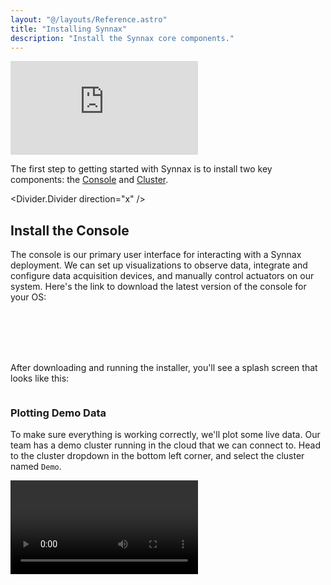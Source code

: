 ```yaml
---
layout: "@/layouts/Reference.astro"
title: "Installing Synnax"
description: "Install the Synnax core components."
---
```



<iframe
  className="yt-video"
  src="https://www.youtube.com/embed/PYlPwOoucCY?si=F7Ko9i-JhPtC3E5L"
  title="YouTube video player"
  frameborder="0"
  allow="accelerometer; autoplay; clipboard-write; encrypted-media; gyroscope; picture-in-picture; web-share"
  referrerpolicy="strict-origin-when-cross-origin"
  allowfullscreen
></iframe>

The first step to getting started with Synnax is to install two key components:
the [Console](/reference/console/get-started) and [Cluster](/reference/cluster/quick-start).

<Divider.Divider direction="x" />

## Install the Console

The console is our primary user interface for interacting with a Synnax deployment.
We can set up visualizations to observe data, integrate and configure data acquisition
devices, and manually control actuators on our system. Here's the link to download the
latest version of the console for your OS:

<br />
<br />
<Align.Space direction="y" justify="center" align="center">
  <SynnaxConsoleDownloadButton client:load />
</Align.Space>
<br />
<br />

After downloading and running the installer, you'll see a splash screen that looks like this:

<Image id="console/get-started/window" client:only="react" />

### Plotting Demo Data

To make sure everything is working correctly, we'll plot some live data. Our team has
a demo cluster running in the cloud that we can connect to. Head to the cluster
dropdown in the bottom left corner, and select the cluster named `Demo`.

<Video client:only="react" id="console/clusters/switch" />

You'll see the connection status badge on the right turn blue, indicating that the
connection is healthy.

Next, click on the workspace selector in the top right corner of the screen. This
will open a dropdown menu where we can select the workspace we want to use. Choose
the "Demo" workspace. You'll see the console automatically re-configure its layout
to match the workspace, and a new plot will appear with a live stream of data.

<Divider.Divider direction="x" />

## Installing the Cluster

Now that the Console is up and running, we'll install our own Synnax cluster locally.
The cluster is the core of every Synnax deployment. It's where all sensor and actuator data is stored,
and it serves as a central hub where all of our devices, operator consoles, and control
sequences will communicate.

<PlatformTabs
    priority={["linux", "macos", "windows"]}
    client:only="react"
>

<Fragment slot="docker">

### Using Docker

<Note.Note variant="error">
  A Synnax cluster within a container has an isolated runtime, which means that it's not
  currently able to access devices attached to the host machine. If you're interested in
  connecting data acquisition devices using our built-in drivers, we recommend
  installing Synnax directly on the host OS using one of the other installation methods.
</Note.Note>

The simplest way to start a single node cluster is by using the
`synnaxlabs/synnax` Docker image, simply run:

```bash
docker run -p 9090:9090 synnaxlabs/synnax --listen=localhost:9090 --mem --insecure
```

This will pull the latest version of Synnax from Docker Hub and start a single
node cluster with the following parameters:

`-p 9090:9090` - This maps port 9090 on the host to port 9090 in the container.
This allows access to the Synnax node from the host machine.

`--listen=localhost:9090` - This sets the address that the node will listen on.
This is the reachable adress of the node, and is also the address that other
nodes will use to connect when deploying a multi-node cluster.

`--mem` - Tells the node to store all data in memory, which is useful for
learning and development.

`--insecure` - Tells the node to run without TLS.

If you're interested in more details on these flags, see the [CLI
Reference](/reference/cluster/cli-reference).

To stop the node, simply press `Ctrl+C` in the terminal.

</Fragment>

<Fragment slot="linux">

### Using Linux

To start a single node cluster on Linux, first download the latest Synnax binary
by running:

<SynnaxDownloadURL os="linux" />

Then, move the binary to `/usr/local/bin`:

<SynnaxMoveCommand os="linux" />

Next, give execution permissions to the binary:

```bash
chmod +x /usr/local/bin/synnax
```

<Note.Note variant="info">
  You'll need to make sure that `/usr/local/bin` is in your `PATH` environment variable.
  You can do this temporarily by running `export PATH=$PATH:/usr/local/bin`.
</Note.Note>

Finally, start the node:

```bash
synnax start --listen=localhost:9090 --mem --insecure
```

This will start a single node cluster with the following parameters:

`--listen=localhost:9090` - This sets the address that the node will listen on.
This is the reachable address of the node, and is also the address that other
nodes will use to connect when deploying a multi-node cluster.

`--mem` - Tells the node to store all data in memory, which is useful for
learning and development.

`--insecure` - Tells the node to run without TLS.

If you're interested in more details on these flags, see the [CLI
Reference](/reference/cluster/cli-reference).

To stop the node, simply press `Ctrl+C` in the terminal.

</Fragment>

<Fragment slot="macos">

### Using macOS

To start a single node cluster on macOS, first download the latest Synnax binary
by running:

<SynnaxDownloadURL os="macos" />

Next, move the binary to `usr/local/bin`:

<SynnaxMoveCommand os="macos" />

Then, give execution permissions to the binary:

```bash
chmod +x /usr/local/bin/synnax
```

<Note.Note variant="info">
  You'll need to make sure that `/usr/local/bin` is in your `PATH` environment variable.
  You can do this temporarily by running `export PATH=$PATH:/usr/local/bin`.
</Note.Note>

Finally, start the node:

```bash
synnax start --listen=localhost:9090 --mem --insecure
```

This will start a single node cluster with the following parameters:

`--listen=localhost:9090` - This sets the address that the node will listen on.
This is the reachable adress of the node, and is also the address that other
nodes will use to connect when deploying a multi-node cluster.

`--mem` - Tells the node to store all data in memory, which is useful for
learning and development.

`--insecure` - Tells the node to run without TLS.

If you're interested in more details on these flags, see the [CLI
Reference](/reference/cluster/cli-reference).

To stop the node, simply press `Ctrl+C` in the terminal.

</Fragment>

<Fragment slot="windows">

### Using Windows

<br />
<br />
<Align.Space direction="y" justify="center" align="center">
  <SynnaxServerDownloadButton client:load />
  <small>
    Releases for other operating systems and older versions can be found on the
    <a href="https://github.com/synnaxlabs/synnax/releases"> releases page</a>.
  </small>
</Align.Space>
<br />
<br />

To start the node, run this:

```powershell
synnax start --listen=localhost:9090 --mem --insecure
```

This will start a single node cluster with the following parameters:

`--listen=localhost:9090` - This sets the address that the node will listen on.
This is the reachable address of the node, and is also the address that other
nodes will use to connect when deploying a multi-node cluster.

`--mem` - Tells the node to store all data in memory, which is useful for
learning and development.

`--insecure` - Tells the node to run without TLS.

If you're interested in more details on these flags, see the [CLI
Reference](/reference/cluster/cli-reference).

To stop the node, simply press `Ctrl+C` in the terminal.

</Fragment>

</PlatformTabs>

### Connecting the Console to the Cluster

Now that we have a local cluster running, we'll disconnect the console from the demo
cluster and connect it to our own. We've pre-populated the console with a connection
for the default admin user on a local cluster. To connect, head to the cluster dropdown
in the bottom right corner of the console and select the cluster named `Local`.

<Video client:only="react" id="console/clusters/switch" />

Again, you'll see the connection status badge on the right turn blue, indicating
that the connection is healthy. If you've changed the username or password, or removed
the connection, you'll need to re-add it. Here are the connection details:

<table>
  <tr>
    <th>Host</th>
    <td>localhost</td>
  </tr>
  <tr>
    <th>Port</th>
    <td>9090</td>
  </tr>
  <tr>
    <th>Username</th>
    <td>synnax</td>
  </tr>
  <tr>
    <th>Password</th>
    <td>seldon</td>
  </tr>
  <tr>
    <th>Secure</th>
    <td>false</td>
  </tr>
</table>

<Divider.Divider direction="x" />

## Next Steps

Now that we have a local cluster running, it's time to start acquiring data from a
device. Check out our [Device Drivers](/reference/device-drivers/get-started) to start
integrating your own hardware.
